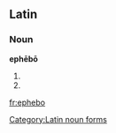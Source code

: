 ==Latin==

===Noun===
'''ephēbō''' {{m}}

# {{inflection of|ephebus|ephēbus|dat|s|lang=la}}
# {{inflection of|ephebus|ephēbus|abl|s|lang=la}}

[[Category:Latin noun forms]]

[[fr:ephebo]]